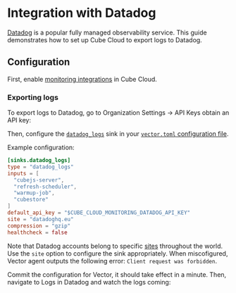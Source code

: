# Integration with Datadog

[Datadog][datadog] is a popular fully managed observability service. This guide
demonstrates how to set up Cube Cloud to export logs to Datadog.

## Configuration

First, enable [monitoring integrations][ref-monitoring-integrations] in Cube
Cloud.

### Exporting logs

To export logs to Datadog, go to <Btn>Organization Settings → API Keys</Btn>
obtain an API key:

<Screenshot src="https://ucarecdn.com/d4703748-aea9-4d74-bac2-febe13c604c6/" />

Then, configure the [`datadog_logs`][vector-datadog-logs] sink in your
[`vector.toml` configuration file][ref-monitoring-integrations-conf].

Example configuration:

```toml
[sinks.datadog_logs]
type = "datadog_logs"
inputs = [
  "cubejs-server",
  "refresh-scheduler",
  "warmup-job",
  "cubestore"
]
default_api_key = "$CUBE_CLOUD_MONITORING_DATADOG_API_KEY"
site = "datadoghq.eu"
compression = "gzip"
healthcheck = false
```

Note that Datadog accounts belong to specific [sites][datadog-docs-sites]
throughout the world. Use the `site` option to configure the sink appropriately.
When miscofigured, Vector agent outputs the following error:
`Client request was forbidden`.

Commit the configuration for Vector, it should take effect in a minute. Then,
navigate to <Btn>Logs</Btn> in Datadog and watch the logs coming:

<Screenshot src="https://ucarecdn.com/5e66f3d6-85a7-498c-89e8-41632d1b184c/" />

[datadog]: https://www.datadoghq.com
[datadog-docs-sites]: https://docs.datadoghq.com/getting_started/site/
[vector-datadog-logs]:
  https://vector.dev/docs/reference/configuration/sinks/datadog_logs/
[ref-monitoring-integrations]: /product/workspace/monitoring
[ref-monitoring-integrations-conf]: /product/workspace/monitoring#configuration
